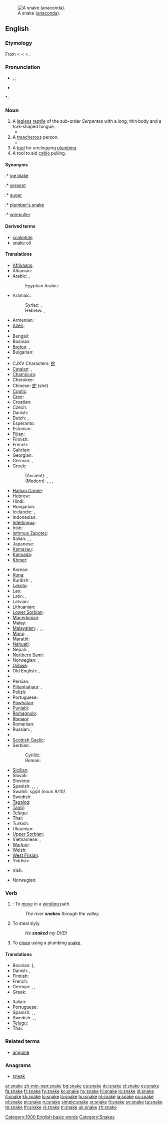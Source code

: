 {{wikipedia}}
[[Image:Anaconda jaune 34.JPG|thumb|right|A snake ([[anaconda]]).]]
==English==

===Etymology===
From {{etyl|enm}} < {{etyl|ang}} {{term|snaca|lang=ang}} < {{proto|Germanic|snakon}} < {{proto|Indo-European|snag-||sneg-|to crawl; a creeping thing}}.

===Pronunciation===
* {{enPR|snāk}}, {{IPA|/sneɪk/}}, {{SAMPA|/sneIK/}}
* {{audio|en-us-snake.ogg|Audio (US)}}

*: {{rhymes|eɪk}}

===Noun===
{{en-noun}}

# A [[legless]] [[reptile]] of the sub-order ''Serpentes'' with a long, thin body and a fork-shaped tongue.
#* {{quote-book|1892|[[w:Oscar Wilde|Oscar Wilde]]|[[w:A House of Pomegranates|A House of Pomegranates]]||url=http://books.google.com/books?id=6sUVAAAAYAAJ|passage=The man writhed like a trampled '''snake''', and a red foam bubbled from his lips.}}
# A [[treacherous]] person.
#* {{quote-book|1838|[[w:Charles Dickens|Charles Dickens]]|[[w:Nicholas Nickleby|Nicholas Nickleby]]||url=http://books.google.com/books?id=rLs0AAAAMAAJ|passage=Mrs. Kenwigs was horror-stricken to think that she should ever have nourished in her bosom such a '''snake''', adder, viper, serpent, and base crocodile, as Henrietta Petowker.}}
# A [[tool]] for unclogging [[plumbing]].
# A tool to aid [[cable]] pulling.

====Synonyms====
{{sense|reptile}}
:* [[joe blake]]
:* [[serpent]]
{{sense|plumbing tool}}
:* [[auger]]
:* [[plumber's snake]]
{{sense|tool for cable pulling}}
:* [[wirepuller]]

====Derived terms====
* [[snakebite]]
* [[snake oil]]

====Translations====
{{trans-top|legless reptile}}
* [[Afrikaans]]: {{t+|af|slang|xs=Afrikaans}}
* Albanian: {{t-|sq|gjarpër|m|xs=Albanian}}
* Arabic: {{t|ar|ثعبان|ثُعْبَان|tr=θoaʕbáːn|sc=Arab|m}}, {{t|ar|ثعابين|ثَعَابِينُ|tr=θaʕabíːn|sc=Arab|p}}
*: Egyptian Arabic: {{t|arz|تعبان|m|sc=Arab|tr=ti3baan}}
* Aramaic:
*: Syriac: {{t|syc|ܚܘܝܐ|tr=khewyā, khewyo|sc=Syrc|m}}, {{t|syc|ܚܘܘܝܬܐ|tr=khwāwīthā, khwowītho|sc=Syrc|f}}
*: Hebrew: {{t|arc|חויא|tr=khewyā, khewyo|sc=Hebr|m}}, {{t|arc|חוויתא|sc=khwāwīthā, khwowītho|sc=Hebr|f}}
* Armenian: {{t+|hy|օձ|tr=òj|sc=Armn|xs=Armenian}}
* [[Azeri]]: {{t|az|ilan}}
* {{trreq|Basque}}
* Bengali: {{tø|bn|সাপ|tr=sāp|sc=Beng}}
* Bosnian: {{t-|bs|zmija|f}}
* [[Breton]]: {{t|br|naer|f}}, {{t|br|sarpant|m}}
* Bulgarian: {{t+|bg|змия|f|tr=zmija|sc=Cyrl}}
* {{trreq|Burmese}}
* CJKV Characters: [[蛇]]
* [[Catalan]]: {{t|ca|serp|f}}, {{t|ca|serpent|f}}
* [[Chamicuro]]: {{tø|ccc|sokopleye}}
* Cherokee: {{t-|chr|ᎢᎾᏛ|tr=inadv|sc=Cher|xs=Cherokee}}
* Chinese: [[蛇]] (shé)
* [[Coptic]]: {{tø|cop|ϩⲟϥ|tr=hof|sc=Copt}}
* [[Cree]]: {{t|cr|ᑭᓀᐱᐠ|tr=kinepik}}
* Croatian: {{t-|hr|zmija|f}}
* Czech: {{t-|cs|had|m}}
* Danish: {{t+|da|slange|c}}
* Dutch: {{t+|nl|slang|f}}, {{t+|nl|serpent|n}}
* Esperanto: {{t-|eo|serpento|xs=Esperanto}}
* Estonian: {{t+|et|madu}}
* [[Fijian]]: {{t|fj|gata}}
* Finnish: {{t+|fi|käärme}}
* French: {{t+|fr|serpent|m}}
* [[Galician]]: {{t|gl|serpe|f}}
* Georgian: {{t-|ka|გველი|tr=gveli|xs=Georgian}}
* German: {{t+|de|Schlange|f}}, {{t+|de|Wurm|m}} {{italbrac|poetic}}
* Greek:
*: (Ancient): {{t|grc|ὄφις|tr=óphis|sc=polytonic|m}}, {{t|grc|ἑρπετόν|tr=herpetón|sc=polytonic|n}}
*: (Modern): {{t|el|φίδι|tr=phídi|sc=Grek|n}}, {{t|el|όφις|tr=óphis|sc=Grek|m}}, {{t|el|ερπετό|tr=erpetó|sc=Grek|n}}, {{t|el|φείδι|tr=pheídi|sc=Grek|n}}
* [[Haitian Creole]]: {{tø|ht|koulèv}}
* Hebrew: {{t-|he|נחש|m|tr=nakhaš|sc=Hebr}}
* Hindi: {{t+|hi|साँप|tr=sãp|sc=Deva|xs=Hindi}}
* Hungarian: {{t+|hu|kígyó}}
* Icelandic: {{t+|is|snákur|m}}, {{t+|is|slanga|f}}
* Indonesian: {{t+|id|ular|xs=Indonesian}}
* [[Interlingua]]: {{t|ia|serpente}}
* Irish: {{t-|ga|nathair|f|xs=Irish}}
* [[Isthmus Zapotec]]: {{t|zai|beendaʼ}}
* Italian: {{t+|it|serpente|m}}, {{t+|it|serpe|f}}, {{t-|it|biscia|f}}
* Japanese: {{t|ja|蛇|tr=[[へび]], hébi|sc=Jpan}}
* [[Kamasau]]: {{t|kms|ghati}}
* [[Kannada]]: {{t|kn|ಹಾವು|tr=haavu|sc=Knda}}
* [[Khmer]]: {{t|km|ពស់|tr=bpūah|sc=Khmr}}
{{trans-mid}}
* Korean: {{t|ko|뱀|tr=baem}}
* [[Kuna]]: {{t|cuk|naibe}}
* Kurdish: {{t+|ku|mar}}, {{t-|ku|مار|sc=ku-Arab}}
* [[Lakota]]: {{t|lkt|zuzeca}}
* Lao: {{t+|lo|ງູ|tr=nguu|sc=Laoo|xs=Lao}}
* Latin: {{t+|la|anguis|m}} {{t+|la|serpens|m|f|alt=serpēns}}, {{t-|la|vipera|f}}
* Latvian: {{t-|lv|čūska|f|xs=Latvian}}
* Lithuanian: {{t+|lt|gyvatė|f|xs=Lithuanian}}
* [[Lower Sorbian]]: {{t|dsb|had|m}}
* [[Macedonian]]: {{t|mk|змија|f}}
* Malay: {{t+|ms|ular|xs=Malay}}
* [[Malayalam]]: {{t|ml|പാന്പ്|sc=Mlym}}, {{t|ml|സര്‍പ്പം|sc=Mlym}}, {{t|ml|പന്നഗം|sc=Mlym}}, {{t|ml|ഉരഗം|sc=Mlym}}
* [[Manx]]: {{t-|gv|aarnieu|xs=Manx}}, {{t-|gv|ardnieu|xs=Manx}}
* [[Marathi]]: {{t|mr|साप|tr=sāp|sc=Deva}}
* [[Nahuatl]]: {{t|nah|coatl}}
* Nepali: {{t|ne|साँप|tr=sām̐pa|sc=Deva}}, {{t|ne|साप|tr=saapa|sc=Deva}}
* [[Northern Sami]]: {{t|se|gearpmaš}}
* Norwegian: {{t+|no|slange|m}}, {{t-|no|orm|m}}
* [[Ojibwe]]: {{t|oj|ᑭᓀᐱᒃ|tr=ginebig}}
* Old English: {{t-|ang|snaca|m|xs=Old English}}, {{t-|ang|wyrm|m|xs=Old English}}
* {{trreq|Oriya}}
* Persian: {{t|fa|مار|tr=mār|sc=fa-Arab}}
* [[Pitjantjatjara]]: {{t|pjt|liru}}, {{t|pjt|wami}}
* Polish: {{t+|pl|wąż|m}}
* Portuguese: {{t+|pt|serpente|f}}
* [[Powhatan]]: {{t|pim|askok}}
* [[Punjabi]]: {{t|pa|ਸੱਪ|tr=sapp|sc=Deva}}
* [[Romagnolo]]: {{t|rgn|bìssa}}
* [[Romani]]: {{t|rom|sap}}
* Romanian: {{t+|ro|şarpe|m}}
* Russian: {{t|ru|змея|tr=zmejá|sc=Cyrl|f}}, {{t|ru|змеи|tr=zméi|sc=Cyrl|p}}
* {{trreq|Sanskrit}}
* [[Scottish Gaelic]]: {{t|gd|nathair|f}}
* Serbian:
*: Cyrillic: {{t|sr|змија|sc=Cyrl|f}}
*: Roman: {{t|sr|zmija|f}}
* [[Sicilian]]: {{t-|scn|serpenti|m|xs=Sicilian}}
* Slovak: {{t-|sk|had|m}}
* Slovene: {{t+|sl|kača|f}}
* Spanish: {{t|es|serpiente|f}}, {{t|es|culebra|f}}, {{t|es|sierpe}} {{italbrac|archaic}}, {{t|es|víbora}} {{italbrac|colloquial|Mexico}}
* Swahili: {{t|sw|tnyoka}} ''sg/pl (noun 9/10)''
* Swedish: {{t+|sv|orm|c}}
* [[Tagalog]]: {{t|tl|ahas}}
* [[Tamil]]: {{t|ta|பாம்பு|tr=pAmbu|sc=Taml}}
* [[Telugu]]: {{t|te|పాము|tr=paamu|sc=Telu}}
* Thai: {{t-|th|งู|sc=Thai|xs=Thai}}
* Turkish: {{t+|tr|yılan}}
* Ukrainian: {{t-|uk|змія|f|tr=zmijá|sc=Cyrl|xs=Ukrainian}}
* [[Upper Sorbian]]: {{t|hsb|wuž|m}}
* Vietnamese: {{t+|vi|xà|xs=Vietnamese}}, {{t+|vi|rắn|xs=Vietnamese}}
* [[Warlpiri]]: {{t|wbp|warna}}
* Welsh: {{t|cy|neidr|f}}
* [[West Frisian]]: {{t-|fy|slange|xs=West Frisian}}
* Yiddish: {{t|yi|שלאַנג|tr=shlang|sc=Hebr|f}}
{{trans-bottom}}

{{trans-top|treacherous person}}
* Irish: {{t-|ga|nathair|f|xs=Irish}}
{{trans-mid}}
{{trans-bottom}}

{{trans-top|plumbing tool}}
* Norwegian: {{t|no|stakefjær|c}}
{{trans-mid}}
{{trans-bottom}}

===Verb===
{{en-verb|snak|ing}}

# {{intransitive}}: To [[move]] in a [[wind]]ing path.
#: ''The river '''snakes''' through the valley.''
# {{context|transitive|AU|slang}} To steal slyly.
#: ''He '''snaked''' my DVD!''
# {{transitive}} To [[clean]] using a plumbing [[snake]].

====Translations====
{{trans-top|to move in a winding path}}
* Bosnian: {{t|bs|vijugati se}}}, {{t|bs|izvijati se}}
* Danish: {{t-|da|sno}}, {{t+|da|slange}}
* Finnish: {{t-|fi|kiemurrella}}
* French: {{t+|fr|serpenter}}
* German: {{t|de|winden}}, {{t|de|sich winden}}, {{t|de|schlängeln}}
* Greek: {{t+|el|ελίσσομαι|tr=elisome|sc=Grek}}
{{trans-mid}}
* Italian: {{t-|it|serpeggiare}}
* Portuguese: {{t-|pt|serpentear}}
* Spanish: {{t|es|culebrear}}, {{t|es|serpentear}}, {{t|es|hacer culebra}}
* Swedish: {{t|sv|slingra}}, {{t|sv|slingra sig}}, {{t|sv|vindla}}
* [[Telugu]]: {{t|te|మెలికలు తిరుగు|tr=melikalu tirugu|sc=Telu}}
* Thai: {{t|th|เลื้อย|sc=Thai}}
{{trans-bottom}}

===Related terms===
* [[anguine]]

===Anagrams===
* [[sneak]]

[[Category:1000 English basic words]]
[[Category:Snakes]]

[[ar:snake]]
[[zh-min-nan:snake]]
[[bg:snake]]
[[ca:snake]]
[[de:snake]]
[[el:snake]]
[[es:snake]]
[[fa:snake]]
[[fr:snake]]
[[fy:snake]]
[[ko:snake]]
[[hy:snake]]
[[hi:snake]]
[[io:snake]]
[[id:snake]]
[[it:snake]]
[[kk:snake]]
[[lo:snake]]
[[la:snake]]
[[hu:snake]]
[[nl:snake]]
[[ja:snake]]
[[oc:snake]]
[[pl:snake]]
[[pt:snake]]
[[ru:snake]]
[[simple:snake]]
[[sr:snake]]
[[fi:snake]]
[[sv:snake]]
[[ta:snake]]
[[te:snake]]
[[th:snake]]
[[vi:snake]]
[[tr:snake]]
[[uk:snake]]
[[zh:snake]]